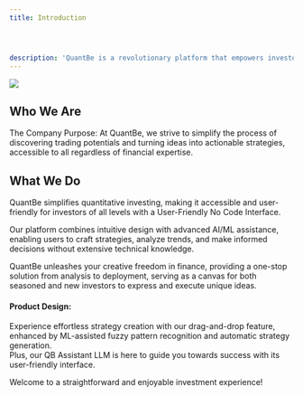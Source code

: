 ```yaml
---
title: Introduction




description: 'QuantBe is a revolutionary platform that empowers investors to design and implement their own investment strategies. Unlike traditional methods, our platform allows users to backtest their strategies using historical data, ensuring the viability of their approach in real market conditions.'
---
```


<Frame className="mx-auto">
    <img style={{height: "400px"}} src="/images/Introduction.png" /> 
</Frame>

## Who We Are
 
The Company Purpose: At QuantBe, we strive to simplify the process of discovering trading potentials and turning ideas into actionable strategies, accessible to all regardless of financial expertise.  

## What We Do
QuantBe simplifies quantitative investing, making it accessible and user-friendly for investors of all levels with a User-Friendly No Code Interface. 

Our platform combines intuitive design with advanced AI/ML assistance, enabling users to craft strategies, analyze trends, and make informed decisions without extensive technical knowledge. 

QuantBe unleashes your creative freedom in finance, providing a one-stop solution from analysis to deployment, serving as a canvas for both seasoned and new investors to express and execute unique ideas. 
 
#### Product Design: 
Experience effortless strategy creation with our drag-and-drop feature, enhanced by ML-assisted fuzzy pattern recognition and automatic strategy generation.  
Plus, our QB Assistant LLM is here to guide you towards success with its user-friendly interface.  

Welcome to a straightforward and enjoyable investment experience!




